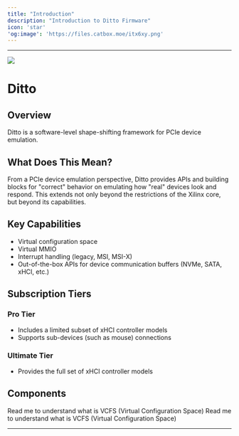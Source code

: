 ```yaml
---
title: "Introduction"
description: "Introduction to Ditto Firmware"
icon: 'star'
'og:image': 'https://files.catbox.moe/itx6xy.png'
---
```


---
<Frame><img src="https://cdn3.emoji.gg/emojis/ditto.gif" /></Frame>

# Ditto

## Overview

Ditto is a software-level shape-shifting framework for PCIe device emulation.

## What Does This Mean?

From a PCIe device emulation perspective, Ditto provides APIs and building blocks for "correct" behavior on emulating how "real" devices look and respond. This extends not only beyond the restrictions of the Xilinx core, but beyond its capabilities.

## Key Capabilities

- Virtual configuration space
- Virtual MMIO
- Interrupt handling (legacy, MSI, MSI-X)
- Out-of-the-box APIs for device communication buffers (NVMe, SATA, xHCI, etc.)

## Subscription Tiers

### Pro Tier
- Includes a limited subset of xHCI controller models
- Supports sub-devices (such as mouse) connections

### Ultimate Tier
- Provides the full set of xHCI controller models

## Components
<CardGroup cols={2}>
  <Card title="VCFS" href="/en/firmware-guide/ditto-fw/vcfs" color="#ff0000" cta="What's VCFS" arrow="true" icon="arrow-right" img="/en/images/components1.png">
    Read me to understand what is VCFS (Virtual Configuration Space)
  </Card>
  <Card title="VCFS" href="/en/firmware-guide/ditto-fw/vdh" color="#ff0000" cta="What's VDH" arrow="true" icon="arrow-right" img="/en/images/components1.png">
    Read me to understand what is VCFS (Virtual Configuration Space)
  </Card>
</CardGroup>

---
